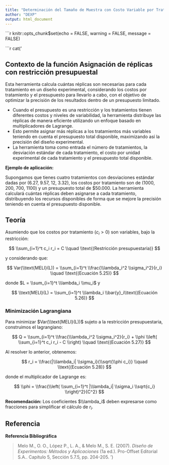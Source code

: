 ```yaml
---
title: "Determinación del Tamaño de Muestra con Costo Variable por Tratamiento"
author: "DEXP"
output: html_document
---
```


```r
knitr::opts_chunk$set(echo = FALSE, warning = FALSE, message = FALSE)




```r
cat('

## Contexto de la función Asignación de réplicas con restricción presupuestal

Esta herramienta calcula cuántas réplicas son necesarias para cada tratamiento en un diseño experimental, considerando los costos por tratamiento y el presupuesto para llevarlo a cabo, con el objetivo de optimizar la precisión de los resultados dentro de un presupuesto limitado.

- Cuando el presupuesto es una restricción y los tratamientos tienen diferentes costos y niveles de variabilidad, la herramienta distribuye las réplicas de manera eficiente utilizando un enfoque basado en multiplicadores de Lagrange.
- Esto permite asignar más réplicas a los tratamientos más variables teniendo en cuenta el presupuesto total disponible, maximizando así la precisión del diseño experimental.
- La herramienta toma como entrada el número de tratamientos, la desviación estándar de cada tratamiento, el costo por unidad experimental de cada tratamiento y el presupuesto total disponible.

**Ejemplo de aplicación:**

Supongamos que tienes cuatro tratamientos con desviaciones estándar dadas por (6.27, 9.57, 12, 3.32), los costos por tratamiento son de (1000, 200, 700, 1100) y un presupuesto total de $50.000. La herramienta calculará cuántas réplicas deben asignarse a cada tratamiento, distribuyendo los recursos disponibles de forma que se mejore la precisión teniendo en cuenta el presupuesto disponible.


## Teoría

Asumiendo que los costos por tratamiento ($c_i > 0$) son variables, bajo la restricción:

$$
\\sum_{i=1}^t c_i r_i = C \\quad \\text{(Restricción presupuestaria)}
$$

y considerando que:

$$
Var(\\text{MELI}(L)) = \\sum_{i=1}^t \\frac{\\lambda_i^2 \\sigma_i^2}{r_i} \\quad \\text{(Ecuación 5.25)}
$$

donde $L = \\sum_{i=1}^t \\lambda_i \\mu_i$ y 

$$
\\text{MELI}(L) = \\sum_{i=1}^t \\lambda_i \\bar{y}_i\\text{(Ecuación 5.26)}
$$ 

### Minimización Lagrangiana

Para minimizar $Var(\\text{MELI}(L))$ sujeto a la restricción presupuestaria, construimos el lagrangiano:

$$
Q = \\sum_{i=1}^t \\frac{\\lambda_i^2 \\sigma_i^2}{r_i} + \\phi \\left( \\sum_{i=1}^t c_i r_i - C \\right) \\quad \\text{(Ecuación 5.27)}
$$

Al resolver lo anterior, obtenemos:

$$
r_i = \\frac{|\\lambda_i| \\sigma_i}{\\sqrt{\\phi c_i}} \\quad \\text{(Ecuación 5.28)}
$$

donde el multiplicador de Lagrange es:

$$
\\phi = \\frac{\\left( \\sum_{i=1}^t |\\lambda_i| \\sigma_i \\sqrt{c_i} \\right)^2}{C^2}
$$

**Recomendación:** Los coeficientes $\\lambda_i$ deben expresarse como fracciones para simplificar el cálculo de $r_i$.


## Referencia

**Referencia Bibliográfica**

> Melo M., O. O., López P., L. A., & Melo M., S. E. (2007). *Diseño de Experimentos: Métodos y Aplicaciones* (1a ed.). Pro-Oﬀset Editorial S.A.. Capítulo 5, Sección 5.7.5, pp. 204-205.
')

